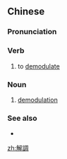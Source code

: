 {{also|解调}}
==Chinese==
{{zh-forms|s=解调}}

===Pronunciation===
{{zh-pron
|m=jiětiáo
|cat=v,n
}}

===Verb===
{{zh-verb}}

# to [[demodulate]]

===Noun===
{{zh-verb}}

# [[demodulation]]

===See also===
* {{zh-l|檢波}}

[[zh:解調]]